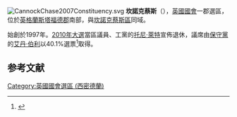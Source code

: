 [[File:CannockChase2007Constituency.svg|right]]
'''坎諾克蔡斯'''（{{lang-en|Cannock Chase}}），[[英國|英國]][[英國國會|國會]]一郡選區，位於[[英格蘭|英格蘭]][[斯塔福德郡|斯塔福德郡]]南部，與[[坎諾克蔡斯區|坎諾克蔡斯區]]同域。

始創於1997年。[[2010年英國大選|2010年大選]]當區議員、工黨的[[托尼·萊特|托尼·萊特]]宣佈退休，議席由[[保守黨_(英國)|保守黨]]的[[艾丹·伯利|艾丹·伯利]]以40.1%選票<ref name="2010election">{{cite news
|publisher=[[英國廣播公司|英國廣播公司]]
|date=2010年5月7日
|title=Election 2010/Constituency/Cannock Chase
|url=http://news.bbc.co.uk/2/shared/election2010/results/constituency/a89.stm
|accessdate=2010年10月24日
|archive-date=2011年2月3日
|archive-url=https://web.archive.org/web/20110203194056/http://news.bbc.co.uk/2/shared/election2010/results/constituency/a89.stm
|dead-url=no
}}</ref>取得。

==参考文献==
<div class="references-small">
<references></references>
</div>

{{DEFAULTSORT:Cannock Chase (UK Parliament constituency)}}
[[Category:英國國會選區_(西密德蘭)|Category:英國國會選區 (西密德蘭)]]